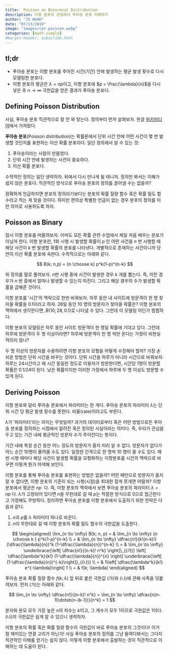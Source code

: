 ```yaml
---
title:  Poisson as Binormial Distribution
description: 이항 분포의 관점에서 푸아송 분포 이해하기
author: "JS HUHH"
date: "07/13/2019"
image: "images/cat-poisson.webp"
categories: [math-simple]
#margin-header: subscribe.html
---
```

 
## tl;dr  

- 푸아송 분포는 이항 분포를 주어진 시간(기간) 안에 발생하는 평균 발생 횟수로 다시 모델링한 분포다.
- 이항 분포의 평균은 $\lambda = n p$이고, 이항 분포에 $p = \frac{\lambda}{n}$을 다시 넣은 후 $n \to \infty$ 극한값을 얻은 결과가 푸아송 분포다. 

## Defining Poisson Distribution

사실, 푸아송 분포 직관적으로 잘 안 와 닿는다. 정의부터 먼저 살펴보자. 한글  [위키피디어](https://ko.wikipedia.org/wiki/%ED%91%B8%EC%95%84%EC%86%A1_%EB%B6%84%ED%8F%AC)에서  가져왔다.
 

**푸아송 분포**(Poisson distribution)는 확률론에서 단위 시간 안에 어떤 사건이 몇 번 발생할 것인지를 표현하는 이산 확률 분포이다. 일단 정의에서 알 수 있는 것:
  
1.  푸아송이라는  사람이 만들었다. 
2. 단위 시간 안에 발생하는 사건이 중요하다.
3. 이산 확률 분포다. 
  
수학적인 정의는 일단 생략하자. 뒤에서 다시 만나게  될 테니까.  정의만 봐서는 이해가 쉽지 않은 분포다. 직관적인 방식으로 푸아송 분포의 정의를 끌어낼 수는 없을까?

:::{.column-margin}
정확하게  언급하자면 분포의 정의라기보다는 분포의 확률  질량 함수 혹은 확률  밀도 함수라고 적는 게 맞을 것이다. 하지만 편의상 특별한 언급이 없는 경우 분포의 정의를 이런 의미로 사용하도록 하자. 
:::

## Poisson as Binary 

잠시 이항 분포를 떠올려보자. 아마도 모든 확률 관련 수업에서 제일 처음 배우는 분포가 아닐까 한다. 이항 분포란, 1회 시행 시 발생할 확률이 $p\;$인 어떤 사건을 $n$ 번 시행할 때 해당 사건이 $k$ 번 발생할 확률의 분포를 나타낸다. 개별적으로 존재하는 사건이니까 당연히 이산 확률 분포에 속한다. 수학적으로는 아래와 같다.

$$
B(k;  n,p)  =  {n \choose k}  p^k(1-p)^{n-k}
$$
 
위 정의를 말로 풀어보자. n번 시행 중에 사건이 발생한 경우 $k$ 개를 뽑는다. 즉, 이런 경우가 $n$ 번 중에서 얼마나 발생할 수 있는지 따진다. 그리고 해당 경우의 수가 발생할  확률을 곱해준 것이다. 

이항 분포를 '시간'의 맥락으로 한번 바꿔보자. 하루 동안 내 사이트에 방문객이 한 명 찾아올 확률을 0.1이라고 하자. 28일 동안 10 명의 방문자가 찾아올 확률은? 이항 분포의 맥락에서 생각한다면, $B(10; 28, 0.1)$로 나타낼 수 있다. 그런데 이 모델링 어딘가 찜찜하다.

이항 분포의 모델링은 하루 동안 사이트 방문객이 한 명일 확률에 기대고 있다. 그런데 하루에 방문객이 두 명 이상이라면? 하루에 방문객이 한 명 씩만 온다는 가정이 비현실적이지 않나? 

두 명 이상의 방문자를 수용하려면 이항 분포의 모형을 어떻게 수정해야 할까? 가장 손쉬운 방법은 단위 시간을 바꾸는 것이다. 단위 시간을 하루가 아니라 시간으로 바꿔보자. 하루는 24시간이고 매 시간 동일한 정도로 이용자가 방문한다면,  시간당  1명이 방문할 확률은 0.1/24이 된다. 낮은 확률이지만 이러한 가정에서 하루에 두 명 이상도 방문할 수 있게 된다.

## Deriving Poisson 

이항 분포와 달리 푸아송 분포에서 파라미터는 한 개다. 푸아송 분포의 파라미터 $\lambda$는 단위  시간 당  평균 발생 횟수를 뜻한다. 비율(rate)이라고도 부른다. 

$\lambda$가 '파라미터'라는 의미는 무엇일까? 과거의 데이터로부터 혹은 어떤 방법으로든 푸아송 분포를 정의하는 시점에서 알려진 혹은 정의된 사실이라는 의미다. 즉, 우리가 관심을 두고 있는 기간 내에 평균적인 방문자 수가 주어진다는 뜻이다. 

기간 내에 특정 순간 동안 어느 정도의 방문자가 올지 미리 알 수 없다. 방문자가 없다가 어느 순간 10명이 몰려올 수도 있다. 일정한 간격으로 한 명씩 10 명이 올 수도 있다. 매번 시행 때마다 해당 사건이 발생할 확률을 모형화하는 이항분포를 시간의 맥락으로 바꾸면 이렇게 뭔가 어색해 보인다.  

이항 분포를 통해 푸아송 분포를 표현하는 방법은 없을까? 어떤 패턴으로 방문자가 올지 알 수 없다면, 이항 분포의 기준이 되는 시행(시점)을 최대한 잘게 쪼개면 어떨까? 이항 분포에서 평균은 $np\;$ 다. 즉, 이항 분포의 맥락에서 보면 푸아송 분포의 파라미터 $\lambda = n p\;$다. $\lambda$가 고정되어 있다면 $n$을 무한대로 갈 때 $p$는 적절한 방식으로 0으로 접근한다고 가정해도 무방하다.  정리하면 푸아송 분포를 이항 분포에서 도출하기 위한 전략은 다음과 같다. 

1. $n$과 $p$를 $\lambda$ 파라미터 하나로 바꾼다. 
2. $n$이 무한대로 갈 때 이항 분포의 확률 밀도 함수의 극한값을 도출한다. 

$$
\begin{aligned}
\lim_{n \to \infty} B(k; n, p) = & \lim_{n \to \infty}  {n \choose k }  p^k(1-p)^{n-k} \\
= & \lim_{n \to \infty}  \dfrac{n!}{k!(n-k)!}(\dfrac{\lambda}{n})^k  (1-\dfrac{\lambda}{n})^{n-k}  \\
= & \lim_{n \to \infty}  \underbrace{\left[  \dfrac{n!}{(n-k)!  n^k} \right]}_{(가)}  \left[  \dfrac{\lambda^k}{k!}  (1-\dfrac{\lambda}{n})^{n}  \right]  \underbrace{\left[  (1-\dfrac{\lambda}{n})^{-k}\right]}_{(나)}  \\
= &  1\left[  \dfrac{\lambda^k}{k!}  e^{-\lambda}\right] 1 \\
= & f(k; \lambda)
\end{aligned}
$$

푸아송 분포 확률 질량 함수 $f(k; \lambda)$ 앞 뒤로 붙은 극한값 (가)와 (나)에 관해 사족을 덧붙여보자. 먼저 (가)는 아래와 같다. 

$$
  \lim_{n \to \infty} \dfrac{n!}{(n-k)!  n^k} =  \lim_{n \to \infty}  \dfrac{n(n-1)\dotsb(n-(k-1))}{n^k}  = 1
$$

분자와 분모 모두 가장 높은 $n$의 차수는 $k$이고, 그 계수가 모두 1이므로 극한값은 1이다. (나)의 극한값은 쉽게 알 수 있으니 생략하자. 

이항 분포의 확률 혹은 확률 질량 함수의 극한값이 바로 푸아송 분포의 그것이다! 이거 참 재미있는 연결 고리가 아닌가! 사실 푸아송 분포의 정의를 그냥 들여다봐서는 그다지 직관적인 이해를 얻기는 쉽지 않다. 이렇게 이항 분포에서 출발하는 것이 직관적으로 이해하는 데 도움이 된다. 